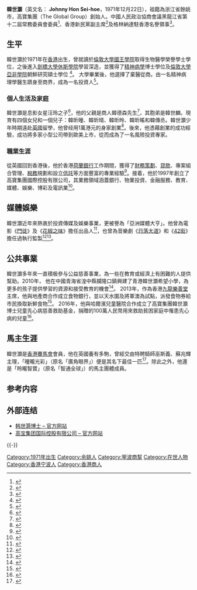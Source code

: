 {{COI|time=2020-10-15T02:29:35+00:00}}
{{Infobox Officeholder
| name = 韓世灝 <br>Johnny Hon Sei-hoe
| image       = Dr.-Johnny-Hon-Portrait-14.jpg
| imagesize   = 
|birth_date = {{birth date and age|1971|12|22}}
|occupation= 商人
|nationality = {{CHN-HKG}}
|language= 粵語 英語 國語
|spouse =
|children = 韓昕曈（女兒）韓昕晴（女兒）韓昕昤（女兒）韓昕暚（女兒）韓傳丞（兒子）
|alma_mater = [[倫敦大學|倫敦大學]]<br>[[劍橋大學|劍橋大學]]
}}
'''韓世灝'''（英文名： '''Johnny Hon Sei-hoe'''，1971年12月22日），祖籍為浙江省餘姚市，高寶集團（The Global Group）創始人。中國人民政治協商會議黑龍江省第十二屆常務委員會委員<ref>{{Cite news|url= http://www.rmzxb.com.cn/c/2020-01-15/2506956.shtml|title=我们一件一件 一项一项把这些事办好|date=2020-01-15|work=人民政协网|access-date=2020-01-15 }}</ref>、香港新民黨副主席<ref>{{Cite news|url=https://www2.hkej.com/instantnews/current/article/2035438/%E9%9F%93%E4%B8%96%E7%81%9D%E4%BB%BB%E6%96%B0%E6%B0%91%E9%BB%A8%E5%89%AF%E4%B8%BB%E5%B8%AD
|title=韓世灝任新民黨副主席|date=2019-01-10 |work=信報財經新聞|access-date=2019-01-10}}</ref>及格林納達駐香港名譽領事<ref>{{Cite news|url=http://news.sina.com/ch/phoenixtv/102-101-101-110/2008-10-17/02473364965.html|title=紫荊雜誌：香港名流熱心當外國駐港名譽領事|date=2008-10-17 |work=sina 全球新聞|access-date=2008-10-17 }}</ref>。

== 生平 == 
韓世灝於1971年在[[香港|香港]]出生，曾就讀於[[倫敦國王學院|倫敦大學國王學院]]取得生物醫學榮譽學士學位，之後進入[[劍橋大學休斯學院|劍橋大學休斯學院]]學習深造，並獲得了[[精神病學|精神病學]]博士學位及[[倫敦大學亞非學院|倫敦大學亞非學院]]朝鮮研究碩士學位 <ref>{{Cite news|url=https://yuanxiao.bailitop.com/news/102118.shtml
|title=伦敦大学亚非学院校友：香港交流促进会会长韩世灏|date=2015-11-03 |work=百利天下教育|access-date=2015-11-03}}</ref>。
大學畢業後，他選擇了棄醫從商。由一名精神病理學醫生躋身至商界，成為一名投資人<ref>{{Cite news|url=https://cj.sina.com.cn/articles/view/6453953219/180af82c30010052tn?from=finance&subch=ofinance&|title=企業家韓世灝博士成功之路以自身經驗勉勵年輕創業者|date=2018-02-08 |work=Sina财经头条|access-date=2018-02-08}}</ref>。

===個人生活及家庭===
韓世灝是息影女星汪玲之子<ref>{{Cite news|url=https://hk.on.cc/hk/bkn/cnt/news/20190110/bkn-20190110153841041-0110_00822_001.html|title=政Whats噏：息影女星之子韓世灝　任新民黨副主席|date=2019-01-10|work=東網|access-date=2019-01-10}}</ref>，他的父親是商人韓德森先生<ref>{{Cite news|url=https://www.singpao.com.hk/index.php?fi=hot&id=99050
|title=父為銀行家母為息影女星 劍橋取博士學位
|date=2019-04-07|work=成報|access-date=2019-04-07}}</ref>，其胞弟是韓世麟。現育有四個女兒和一個兒子：韓昕曈、韓昕晴、韓昕昤、韓昕暚和韓傳丞。韓世灝少年時期遠赴[[英國|英國]]留學，他曾经用1萬港元的身家創業<ref>{{Cite news|url=http://the-sun.on.cc/channels/news/20070925/20070925030818_0000.html
|title=36歲榮譽領事1萬蚊起家『執』到一百億|date=2007-09-25 |work=太陽報網頁 |access-date=2018-09-16 }}</ref>。後來，他憑藉創業的成功經驗，成功將多家小型公司帶到歐美上市，從而成為了一名風險投資專家。

=== 職業生涯 ===
從英國回到香港後，他於香港[[荷蘭銀行|荷蘭銀行]]工作期間，獲得了[[財務策劃|財務策劃]]、[[借貸|貸款]]、專案組合管理、[[稅務|稅務]]規劃和設立[[信託|信託]]等方面豐富的專業經驗<ref>{{Cite web|url=https://www.capital-hk.com/2018/07/05/%E9%AB%98%E5%AF%B6%E9%9B%86%E5%9C%98-%E9%9F%93%E4%B8%96%E7%81%9D%E5%8D%9A%E5%A3%AB%E3%80%80%E4%BA%A6%E9%86%AB%E4%BA%A6%E5%95%86%E3%80%80%E9%80%A0%E5%B0%B1%E5%9C%8B%E9%9A%9B%E6%8A%95%E8%B3%87%E5%B0%88/
|title=高寶集團 韓世灝博士　亦醫亦商　造就國際投資專家
|date=2018-07-05|work=Capital-hk|language=zh|access-date=2018-07-05}} </ref>。接着，他於1997年創立了高寶集團國際控股有限公司，其業務領域涵蓋銀行、物業投資、金融服務、教育、媒體、娛樂、博彩及電訊業<ref>{{Cite news|url=https://www.singpao.com.hk/index.php?fi=hot&id=99050|title=父為銀行家母為息影女星 劍橋取博士學位|date=2019-04-07 |work=成報 SING PAO DAILY NEWS|access-date=2019-04-07 }}</ref>。

==媒體娛樂==
韓世灝近年來熱衷於投資傳媒及娛樂事業，更被譽為「亞洲媒體大亨」。他曾為電影《[[門徒|門徒]]》及《[[花椒之味|花椒之味]]》擔任出品人<ref>{{Cite web|url= http://www.johnnyhon.com.hk/wp-content/uploads/2018/03/百度-March-2018.pdf|journal=百度|title=高宝影视投资最新作品|date=2018-03-30|access-date=2018-03-30}}</ref>，也曾為音樂劇《[[日落大道|日落大道]]》和《[[42街|42街]]》擔任過執行監製<ref>{{Cite news|url=https://www.sohu.com/a/225634579_99994717|title=新一代亚洲传媒大亨韩世灏 积极投身跨国娱乐事业|date=2018-03-15|work=搜狐|access-date=2018-03-15}}</ref><ref>{{Cite news|url=http://www.ele111.com/mtnr.asp?id=1458|title=艺乐ELLE|date=2017-04-07|work=艺乐ELLE |access-date=2017-04-07}}</ref>。
== 公共事業 ==
韓世灝多年來一直積极參与公益慈善事業，為一些在教育或經濟上有困難的人提供幫助。2010年， 他在中國青海省湟中縣攔隆口鎮興建了青港韓世灝希望小學，為更多的孩子提供學習的資源和接受教育的機會<ref>{{Cite news|url=https://business.sohu.com/20180830/n547959596.shtml|title=企业家韩世灏积极做慈善培育未来社会主人翁|date=2018-08-30|work=搜狐财经|access-date=2018-08-30}}</ref>。
2013年，作為香港[[九龍樂善堂|九龍樂善堂]]主席，他與地產商合作成立食物銀行，並以天水圍及將軍澳為試點，派發食物券給市民換取新鮮食物<ref>{{Cite web|url= http://www.johnnyhon.com.hk/wp-content/uploads/2013/07/昔日太陽-July-2013.pdf|journal=昔日太陽|title=政壇：梁紹安行善盼代代相傳|date=2013-07-11|access-date=2013-07-11}}</ref>。
2016年，他與哈爾濱兒童醫院合作成立了高寶集團韓世灝博士兒童先心病慈善救助基金，捐贈的100萬人民幣用來救助貧困家庭中罹患先心病的兒童<ref>{{Cite news|url=https://www.sohu.com/a/292184163_100253932|title=韩世灏博士儿童先心病基金与哈尔滨市儿童医院合作三年救助百余名先心病患儿|date=2019-01-29|work=搜狐|access-date=2019-01-29}}</ref>。
== 馬主生涯 == 
韓世灝是[[香港賽馬會|香港賽馬會]]會員，他在英國養有多駒，曾經交由特聘騎師巫斯義、蘇兆輝主理，「曈曨光彩」（原名「廣角眼界」）便是其名下最佳一匹<ref>{{Cite news|url=http://paper.wenweipo.com/2020/06/03/MK2006030018.htm|title=後來居上 曈曨光彩美麗歡欣|date=2020-06-03|work=文匯報|access-date=2020-06-03}}</ref>。除此之外，他還是「昤曨智寶」（原名「智通全球」）的馬主團體成員。

==  参考内容  ==
{{reflist}}

==  外部连结  ==
*[http://www.johnnyhon.com.cn/ 韩世灏博士 – 官方网站]
*[http://www.global.cn/ 高宝集团国际控股有限公司 – 官方网站]

{{-}}
{{DEFAULTSORT:Hon, Johnny}}
[[Category:1971年出生|Category:1971年出生]]
[[Category:余姚人|Category:余姚人]]
[[Category:寧波商幫|Category:寧波商幫]]
[[Category:在世人物|Category:在世人物]]
[[Category:香港宁波人|Category:香港宁波人]]
[[Category:香港商人|Category:香港商人]]
